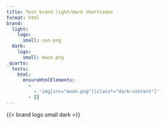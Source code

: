 ```yaml
---
title: Test brand light/dark shortcodes
format: html
brand:
  light:
    logo:
      small: sun.png
  dark:
    logo:
      small: moon.png
_quarto:
  tests:
    html:
      ensureHtmlElements:
        -
          - 'img[src="moon.png"][class*="dark-content"]'
        - []
---
```


::: {}

{{< brand logo small dark >}}

:::